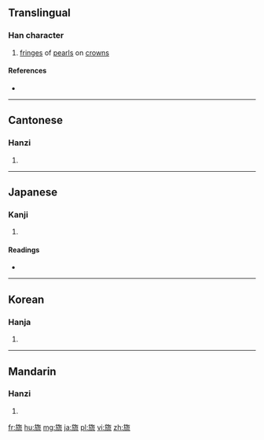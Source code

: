 {{also|㐬}}
==Translingual==

===Han character===
{{Han char|rn=70|rad=方|as=09|sn=13|four=08213|canj=YSOYU|ids=⿸⿰方𠂉㐬}}

# [[fringe]]s of [[pearl]]s on [[crown]]s

====References====
* {{Han ref|kx=0484.180|dkj=13676|dj=0846.170|hdz=32183.100|uh=65D2|ud=26066|bh=D97E|bd=55678}}

----

==Cantonese==

===Hanzi===
{{yue-hanzi|jyut=[[lau4]]|y=lau4}}

# {{defn|lang=yue|sort=方09}}

----

==Japanese==

===Kanji===
{{ja-kanji|grade=|rs=方09}}

# {{defn|lang=ja|sort=方09}}

====Readings====
* {{ja-readings|on=[[りゅう]] (ryū)|kun=[[はたあし]] (hataashi)}}

----

==Korean==

===Hanja===
{{ko-hanja|hangeul=[[류]], [[유]]|eumhun=|rv=ryu, yu|mr=ryu, yu|y=lyu, yu}}

# {{defn|lang=ko|sort=方09}}

----

==Mandarin==

===Hanzi===
{{cmn-hanzi|pin=[[liú]] ([[liu2]])|wg=liu<sup>2</sup>}}

# {{defn|lang=cmn|sort=方09}}

[[fr:旒]]
[[hu:旒]]
[[mg:旒]]
[[ja:旒]]
[[pl:旒]]
[[vi:旒]]
[[zh:旒]]